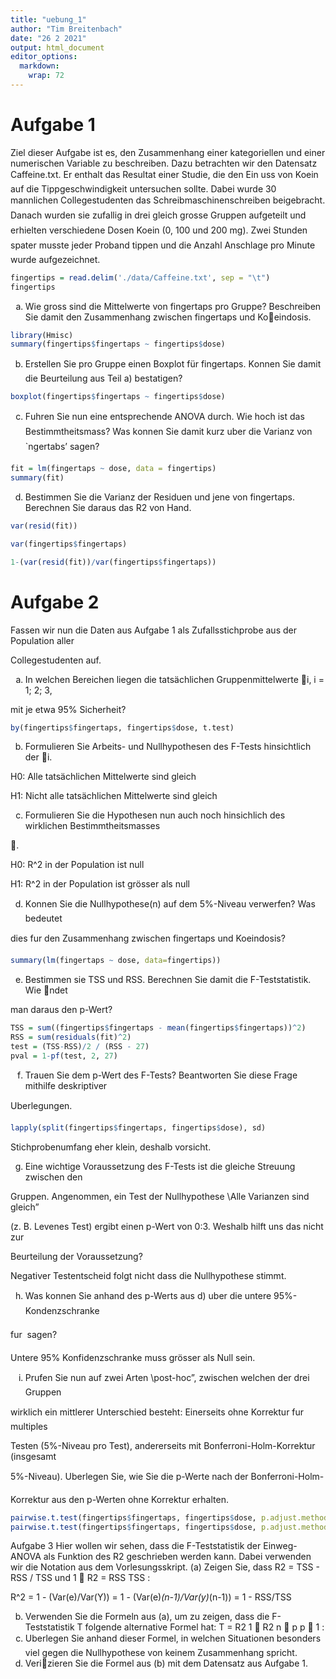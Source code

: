---
title: "uebung_1"
author: "Tim Breitenbach"
date: "26 2 2021"
output: html_document
editor_options: 
  markdown: 
    wrap: 72
---

# Aufgabe 1 

Ziel dieser Aufgabe ist es, den Zusammenhang einer kategoriellen und
einer numerischen Variable zu beschreiben. Dazu betrachten wir den
Datensatz Caffeine.txt. Er enthalt das Resultat einer Studie, die den
Ein uss von Koein auf die Tippgeschwindigkeit untersuchen sollte. Dabei
wurde 30 mannlichen Collegestudenten das Schreibmaschinenschreiben
beigebracht. Danach wurden sie zufallig in drei gleich grosse Gruppen
aufgeteilt und erhielten verschiedene Dosen Koein (0, 100 und 200 mg).
Zwei Stunden spater musste jeder Proband tippen und die Anzahl
Anschlage pro Minute wurde aufgezeichnet.

```{r}
fingertips = read.delim('./data/Caffeine.txt', sep = "\t")
fingertips
```

(a) Wie gross sind die Mittelwerte von fingertaps pro Gruppe?
    Beschreiben Sie damit den Zusammenhang zwischen fingertaps und
    Koeindosis.

```{r, warning=FALSE}
library(Hmisc)
summary(fingertips$fingertaps ~ fingertips$dose)
```

(b) Erstellen Sie pro Gruppe einen Boxplot für fingertaps. Konnen Sie
    damit die Beurteilung aus Teil a) bestatigen?

```{r, warning=FALSE}
boxplot(fingertips$fingertaps ~ fingertips$dose)
```

(c) Fuhren Sie nun eine entsprechende ANOVA durch. Wie hoch ist das
    Bestimmtheitsmass? Was konnen Sie damit kurz uber die Varianz von
    \`ngertabs' sagen?

```{r}
fit = lm(fingertaps ~ dose, data = fingertips)
summary(fit)
```

(d) Bestimmen Sie die Varianz der Residuen und jene von fingertaps.
    Berechnen Sie daraus das R2 von Hand.

```{r}
var(resid(fit))

var(fingertips$fingertaps)

1-(var(resid(fit))/var(fingertips$fingertaps))
```

# Aufgabe 2

Fassen wir nun die Daten aus Aufgabe 1 als Zufallsstichprobe aus der
Population aller

Collegestudenten auf.

(a) In welchen Bereichen liegen die tatsächlichen Gruppenmittelwerte i,
i = 1; 2; 3,

mit je etwa 95% Sicherheit?

```{r}
by(fingertips$fingertaps, fingertips$dose, t.test)
```

(b) Formulieren Sie Arbeits- und Nullhypothesen des F-Tests hinsichtlich
der i.

H0: Alle tatsächlichen Mittelwerte sind gleich

H1: Nicht alle tatsächlichen Mittelwerte sind gleich

(c) Formulieren Sie die Hypothesen nun auch noch hinsichlich des
wirklichen Bestimmtheitsmasses

.

H0: R\^2 in der Population ist null

H1: R\^2 in der Population ist grösser als null

(d) Konnen Sie die Nullhypothese(n) auf dem 5%-Niveau verwerfen? Was
bedeutet

dies fur den Zusammenhang zwischen fingertaps und Koeindosis?

```{r}
summary(lm(fingertaps ~ dose, data=fingertips))
```

(e) Bestimmen sie TSS und RSS. Berechnen Sie damit die F-Teststatistik.
Wie ndet

man daraus den p-Wert?

```{r}
TSS = sum((fingertips$fingertaps - mean(fingertips$fingertaps))^2)
RSS = sum(residuals(fit)^2)
test = (TSS-RSS)/2 / (RSS - 27)
pval = 1-pf(test, 2, 27)
```

(f) Trauen Sie dem p-Wert des F-Tests? Beantworten Sie diese Frage
mithilfe deskriptiver

Uberlegungen.

```{r}
lapply(split(fingertips$fingertaps, fingertips$dose), sd)
```

Stichprobenumfang eher klein, deshalb vorsicht.

(g) Eine wichtige Voraussetzung des F-Tests ist die gleiche Streuung
zwischen den

Gruppen. Angenommen, ein Test der Nullhypothese \\Alle Varianzen sind
gleich"

(z. B. Levenes Test) ergibt einen p-Wert von 0:3. Weshalb hilft uns das
nicht zur

Beurteilung der Voraussetzung?

Negativer Testentscheid folgt nicht dass die Nullhypothese stimmt.

(h) Was konnen Sie anhand des p-Werts aus d) uber die untere
95%-Kondenzschranke

fur  sagen?

Untere 95% Konfidenzschranke muss grösser als Null sein.

(i) Prufen Sie nun auf zwei Arten \\post-hoc", zwischen welchen der
drei Gruppen

wirklich ein mittlerer Unterschied besteht: Einerseits ohne Korrektur
fur multiples

Testen (5%-Niveau pro Test), andererseits mit Bonferroni-Holm-Korrektur
(insgesamt

5%-Niveau). Uberlegen Sie, wie Sie die p-Werte nach der
Bonferroni-Holm-

Korrektur aus den p-Werten ohne Korrektur erhalten.


```{r}
pairwise.t.test(fingertips$fingertaps, fingertips$dose, p.adjust.method = "none")
pairwise.t.test(fingertips$fingertaps, fingertips$dose, p.adjust.method = "holm")
```

Aufgabe 3
Hier wollen wir sehen, dass die F-Teststatistik der Einweg-ANOVA als Funktion des R2
geschrieben werden kann. Dabei verwenden wir die Notation aus dem Vorlesungsskript.
(a) Zeigen Sie, dass
R2 = TSS - RSS / TSS
und 1 􀀀 R2 =
RSS
TSS
:

R^2 = 1 - (Var(e)/Var(Y)) = 1 - (Var(e)*(n-1)/Var(y)*(n-1)) = 1 - RSS/TSS

(b) Verwenden Sie die Formeln aus (a), um zu zeigen, dass die F-Teststatistik T folgende
alternative Formel hat:
T =
R2
1 􀀀 R2
n 􀀀 p
p 􀀀 1
:
(c) Uberlegen Sie anhand dieser Formel, in welchen Situationen besonders viel gegen
die Nullhypothese von keinem Zusammenhang spricht.
(d) Verizieren Sie die Formel aus (b) mit dem Datensatz aus Aufgabe 1.
